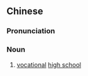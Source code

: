{{also|职业高中}}
==Chinese==
{{zh-forms|s=职业高中|type=22}}

===Pronunciation===
{{zh-pron
|m=zhíyè gāozhōng
|cat=n
}}

===Noun===
{{zh-noun}}

# [[vocational]] [[high school]]